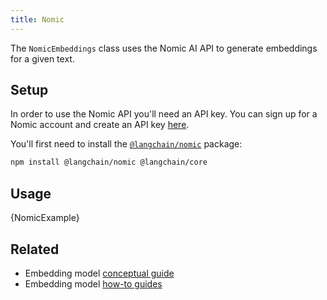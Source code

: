 ```yaml
---
title: Nomic
---
```


The `NomicEmbeddings` class uses the Nomic AI API to generate embeddings for a given text.

## Setup

In order to use the Nomic API you'll need an API key.
You can sign up for a Nomic account and create an API key [here](https://atlas.nomic.ai/).

You'll first need to install the [`@langchain/nomic`](https://www.npmjs.com/package/@langchain/nomic) package:


<IntegrationInstallTooltip></IntegrationInstallTooltip>

```bash npm2yarn
npm install @langchain/nomic @langchain/core
```

## Usage


<CodeBlock language="typescript">{NomicExample}</CodeBlock>

## Related

- Embedding model [conceptual guide](/oss/javascript/concepts/embedding_models)
- Embedding model [how-to guides](/oss/javascript/how-to/#embedding-models)
